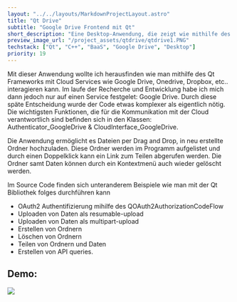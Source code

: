 ```yaml
---
layout: "../../layouts/MarkdownProjectLayout.astro"
title: "Qt Drive"
subtitle: "Google Drive Frontend mit Qt"
short_description: "Eine Desktop-Anwendung, die zeigt wie mithilfe des Qt Frameworks das Google Drive Rest API verwendet werden kann"
preview_image_url: "/project_assets/qtdrive/qtdrive1.PNG"
techstack: ["Qt", "C++", "BaaS", "Google Drive", "Desktop"]
priority: 19
---
```


Mit dieser Anwendung wollte ich herausfinden wie man mithilfe des Qt Frameworks mit Cloud Services wie Google Drive, Onedrive, Dropbox, etc.. interagieren kann. Im laufe der Recherche und Entwicklung habe ich mich dann jedoch nur auf einen Service festgelet: Google Drive. Durch diese späte Entscheidung wurde der Code etwas komplexer als eigentlich nötig. Die wichtigsten Funktionen, die für die Kommunikation mit der Cloud verantwortlich sind befinden sich in den Klassen: Authenticator_GoogleDrive & CloudInterface_GoogleDrive.

Die Anwendung ermöglicht es Dateien per Drag and Drop, in neu erstellte Ordner hochzuladen. Diese Ordner werden im Programm aufgelistet und durch einen Doppelklick kann ein Link zum Teilen abgerufen werden. Die Ordner samt Daten können durch ein Kontextmenü auch wieder gelöscht werden.

Im Source Code finden sich unteranderem Beispiele wie man mit der Qt Bibliothek folges durchführen kann

- OAuth2 Authentifizierung mihilfe des QOAuth2AuthorizationCodeFlow
- Uploaden von Daten als resumable-upload
- Uploaden von Daten als multipart-upload
- Erstellen von Ordnern
- Löschen von Ordnern
- Teilen von Ordnern und Daten
- Erstellen von API queries.

## Demo:
<div class="w-full h-full max-h-[90vh] w-auto border-2 shadow-md mx-auto m-4">
 <Image src="/project_assets/qtdrive/cloud.gif"/>
</div>

<div class="flex justify-center">
    <ProjectFileDownloadButton url="https://github.com/EobanZ/QtGoogleDrive" url_name="Source Code" icon_name="carbon:logo-github" />
</div>
